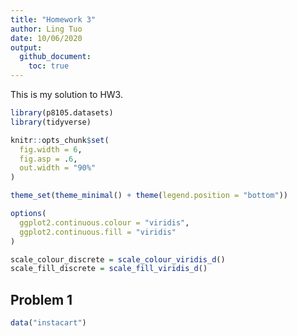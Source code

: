 ```yaml
---
title: "Homework 3"
author: Ling Tuo
date: 10/06/2020
output: 
  github_document:
    toc: true
---
```


This is my solution to HW3. 

```r
library(p8105.datasets)
library(tidyverse)

knitr::opts_chunk$set(
  fig.width = 6,
  fig.asp = .6,
  out.width = "90%"
)

theme_set(theme_minimal() + theme(legend.position = "bottom"))

options(
  ggplot2.continuous.colour = "viridis",
  ggplot2.continuous.fill = "viridis"
)

scale_colour_discrete = scale_colour_viridis_d()
scale_fill_discrete = scale_fill_viridis_d()
```

## Problem 1

```r
data("instacart")
```

